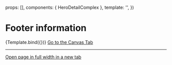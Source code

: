 
<Meta title="Sections/Hero/HeroDetailComplex" component={HeroDetailComplex} />

  props: [],
  components: { HeroDetailComplex },
  template: '<HeroDetailComplex />',
})

# Footer information

<Canvas>
  <Story name="Example">{Template.bind({})}</Story>
</Canvas>

<ArgsTable story="Example" />

<a href="?path=/story/sections-hero-herodetailcomplex--example">
  Go to the Canvas Tab
</a>

---

<a href="?id=sections-hero-herodetailcomplex--example" target="_blank">
  Open page in full width in a new tab
</a>
